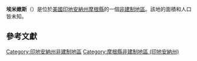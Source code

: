 {{noteTA
|G1=USState
|G2=地名
|G3=Unit
}}
{{Infobox settlement
|official_name            = 埃米嫩斯
|native_name = Eminence
|settlement_type          = [[非建制地區|非建制地區]]
|image_skyline            = Eminence, Indiana.jpg
|imagesize                = 250px
|pushpin_map              = USA Indiana
|pushpin_label            = 埃米嫩斯
|pushpin_label_position   = top
|pushpin_map_caption      = 埃米嫩斯在印地安納州的位置
|subdivision_type         = [[世界政區索引|國家]]
|subdivision_type1        = [[美国州份|州份]]
|subdivision_type2        = [[印地安納州行政区划|縣]]
|subdivision_name         = [[美国|美国]]
|subdivision_name1        = [[印地安納州|印地安納州]]
|subdivision_name2        = [[摩根縣_(印地安納州)|摩根縣]]
|elevation_ft             = 791
|elevation_m              = 241
|area_total_km2           = 
|area_total_sq_mi         = 
|area_land_km2            = 
|area_land_sq_mi          = 
|area_water_km2           = 
|area_water_sq_mi         = 
|population_as_of         = 2010
|population_footnotes     = 
|population_total         = 
|population_metro         = 
|population_density_km2   = auto
|population_density_sq_mi = auto
|timezone                 = [[北美东部时区|北美东部时区]]
|utc_offset               = -5
|coordinates              = {{coord|39|31|17|N|86|38|29|W|display=inline,title}}
| coor_pinpoint           = 
| coordinates_footnotes   = 
|timezone_DST             = EDT
|utc_offset_DST           = -4
|postal_code_type         = [[美國郵區編號|郵區編號]]
|postal_code              = 46125
|area_code                = {{link-en|电话区号765|Area code 765|765}}
|blank_name = [[地名信息系统|GNIS ID]]
|blank_info = 434166<ref name="GNIS">{{cite gnis|434166|Eminence}}</ref>
}}
'''埃米嫩斯'''（{{lang-en|Eminence}}）是位於[[美國|美國]][[印地安納州|印地安納州]][[摩根縣_(印地安納州)|摩根縣]]的一個[[非建制地區|非建制地區]]。該地的面積和人口皆未知。

== 參考文獻 ==
{{reflist}}

{{摩根縣 (印地安納州)}}

{{DEFAULTSORT:Eminence}}
[[Category:印地安納州非建制地區|Category:印地安納州非建制地區]]
[[Category:摩根縣非建制地區_(印地安納州)|Category:摩根縣非建制地區 (印地安納州)]]

{{Indiana-geo-stub}}